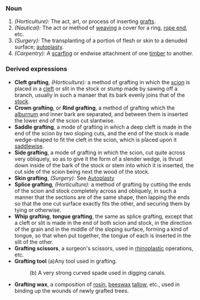 ===Noun===
#''(Horticulture):'' The act, art, or process of inserting [[graft]]s.
#''(Nautical):'' The act or method of [[weaving]] a cover for a ring, [[rope end]], etc.
#''(Surgery):'' The transplanting of a portion of flesh or skin to a denuded surface; [[autoplasty]].
#''(Carpentry):'' A [[scarfing]] or endwise attachment of one [[timber]] to another.
===Derived expressions===
*'''Cleft grafting''', ''(Horticulture):'' a method of grafting in which the [[scion]] is placed in a [[cleft]] or slit in the stock or stump made by sawing off a branch, usually in such a manaer that its bark evenly joins that of the [[stock]].
*'''Crown grafting''', or '''Rind grafting''', a method of grafting which the [[alburnum]] and inner bark are separated, and between them is inserted the lower end of the scion cut slantwise. 
*'''Saddle grafting''', a mode of grafting in which a deep cleft is made in the end of the scion by two sloping cuts, and the end of the stock is made  wedge-shaped to fit the cleft in the scion, which is placed upon it [[saddlewise]]. 
*'''Side grafting''', a mode of grafting in which the scion, cut quite across very obliquely, so as to give it the form of a slender wedge, is thrust down inside of the bark of the stock or stem into which it is inserted, the cut side of the scion being next the wood of the stock.
*'''Skin grafting''', ''(Surgery):'' See [[Autoplasty]] 
*'''Splice grafting''', ''(Horticulture):'' a method of grafting by cutting the ends of the scion and stock completely across and obliquely, in such a manner that the sections are of the same shape, then lapping the ends so that the one cut surface exactly fits the other, and securing them by tying or otherwise.
*'''Whip grafting''', '''tongue grafting''', the same as splice grafting, except that a cleft or slit is made in the end of both scion and stock, in the direction of the grain and in the middle of the sloping surface, forming a kind of tongue, so that when put together, the tongue of each is inserted in the slit of the other.
*'''Grafting scissors''', a surgeon's scissors, used in [[rhinoplastic]] operations, etc.
*'''Grafting tool''' (a)Any tool used in grafting.
*:(b) A very strong curved spade used in digging canals.
*'''Grafting wax''', a composition of [[rosin]], [[beeswax]] [[tallow]], etc., used in binding up the wounds of newly grafted trees.